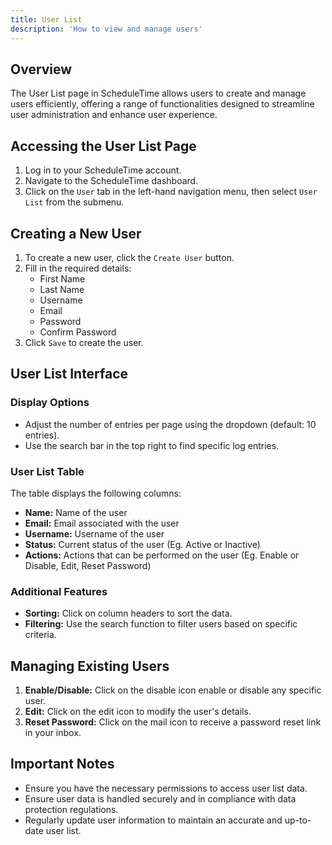 ```yaml
---
title: User List
description: 'How to view and manage users'
---
```


## Overview

The User List page in ScheduleTime allows users to create and manage users efficiently, offering a range of functionalities designed to streamline user administration and enhance user experience.

## Accessing the User List Page

1. Log in to your ScheduleTime account.
2. Navigate to the ScheduleTime dashboard.
3. Click on the `User` tab in the left-hand navigation menu, then select `User List` from the submenu.

## Creating a New User 

1. To create a new user, click the `Create User` button.
2. Fill in the required details:
    - First Name
    - Last Name
    - Username
    - Email
    - Password
    - Confirm Password
3. Click `Save` to create the user.


## User List Interface

### Display Options

- Adjust the number of entries per page using the dropdown (default: 10 entries).
- Use the search bar in the top right to find specific log entries.

### User List Table

The table displays the following columns:

- **Name:** Name of the user
- **Email:** Email associated with the user
- **Username:** Username of the user
- **Status:** Current status of the user (Eg. Active or Inactive)
- **Actions:** Actions that can be performed on the user (Eg. Enable or Disable, Edit, Reset Password)

### Additional Features

- **Sorting:** Click on column headers to sort the data.
- **Filtering:** Use the search function to filter users based on specific criteria.

## Managing Existing Users

1. **Enable/Disable:** Click on the disable icon enable or disable any specific user.
2. **Edit:** Click on the edit icon to modify the user's details.
3. **Reset Password:** Click on the mail icon to receive a password reset link in your inbox.

## Important Notes

- Ensure you have the necessary permissions to access user list data.
- Ensure user data is handled securely and in compliance with data protection regulations.
- Regularly update user information to maintain an accurate and up-to-date user list.

